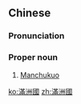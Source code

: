 ==Chinese==
{{zh-forms|s=满洲国|type=21}}

===Pronunciation===
{{zh-pron
|m=Mǎnzhōuguó
|c=mun5 zau1 gwok3
|cat=pn
}}

===Proper noun===
{{zh-proper noun}}

# [[Manchukuo]]

[[ko:滿洲國]]
[[zh:滿洲國]]